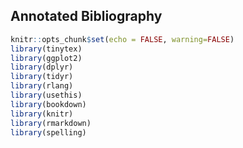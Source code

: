 ## Annotated Bibliography

```r
knitr::opts_chunk$set(echo = FALSE, warning=FALSE)
library(tinytex)
library(ggplot2)
library(dplyr)
library(tidyr)
library(rlang)
library(usethis)
library(bookdown)
library(knitr)
library(rmarkdown)
library(spelling)
```

